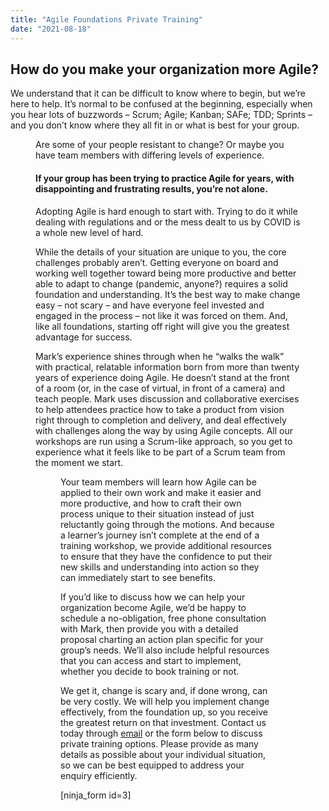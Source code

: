 ```yaml
---
title: "Agile Foundations Private Training"
date: "2021-08-18"
---
```




## How do you make your organization more Agile?

We understand that it can be difficult to know where to begin, but we’re here to help. It’s normal to be confused at the beginning, especially when you hear lots of buzzwords – Scrum; Agile; Kanban; SAFe; TDD; Sprints – and you don’t know where they all fit in or what is best for your group.

<Figure
  src={Shutterstock1080263000300x200}
  alt=""
  caption=""
/>


Are some of your people resistant to change? Or maybe you have team members with differing levels of experience.

#### If your group has been trying to practice Agile for years, with disappointing and frustrating results, you’re not alone.

Adopting Agile is hard enough to start with. Trying to do it while dealing with regulations and or the mess dealt to us by COVID is a whole new level of hard.

While the details of your situation are unique to you, the core challenges probably aren’t. Getting everyone on board and working well together toward being more productive and better able to adapt to change (pandemic, anyone?) requires a solid foundation and understanding. It’s the best way to make change easy – not scary – and have everyone feel invested and engaged in the process – not like it was forced on them. And, like all foundations, starting off right will give you the greatest advantage for success.

Mark’s experience shines through when he “walks the walk” with practical, relatable information born from more than twenty years of experience doing Agile. He doesn’t stand at the front of a room (or, in the case of virtual, in front of a camera) and teach people. Mark uses discussion and collaborative exercises to help attendees practice how to take a product from vision right through to completion and delivery, and deal effectively with challenges along the way by using Agile concepts. All our workshops are run using a Scrum-like approach, so you get to experience what it feels like to be part of a Scrum team from the moment we start.

<Figure
  src={Shutterstock1626893599300x178}
  alt="Scrum Team using sticky notes on wall"
  caption="Scrum Team using sticky notes on wall"
/>
Your team members will learn how Agile can be applied to their own work and make it easier and more productive, and how to craft their own process unique to their situation instead of just reluctantly going through the motions. And because a learner’s journey isn’t complete at the end of a training workshop, we provide additional resources to ensure that they have the confidence to put their new skills and understanding into action so they can immediately start to see benefits.

If you’d like to discuss how we can help your organization become Agile, we’d be happy to schedule a no-obligation, free phone consultation with Mark, then provide you with a detailed proposal charting an action plan specific for your group’s needs. We’ll also include helpful resources that you can access and start to implement, whether you decide to book training or not.

We get it, change is scary and, if done wrong, can be very costly. We will help you implement change effectively, from the foundation up, so you receive the greatest return on that investment. Contact us today through [email](mailto:contact@agilepainrelief.com) or the form below to discuss private training options. Please provide as many details as possible about your individual situation, so we can be best equipped to address your enquiry efficiently.

\[ninja\_form id=3\]
